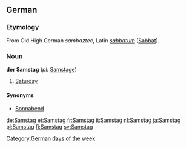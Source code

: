 ==German==
===Etymology===
From Old High German ''sambaztec'', Latin ''[[sabbatum]]'' ([[Sabbat]]).

===Noun===
'''der Samstag''' (''pl:'' [[Samstage]])

#[[Saturday]]

====Synonyms====
*[[Sonnabend]]

[[Category:German days of the week]]

[[de:Samstag]]
[[et:Samstag]]
[[fr:Samstag]]
[[it:Samstag]]
[[nl:Samstag]]
[[ja:Samstag]]
[[pl:Samstag]]
[[fi:Samstag]]
[[sv:Samstag]]